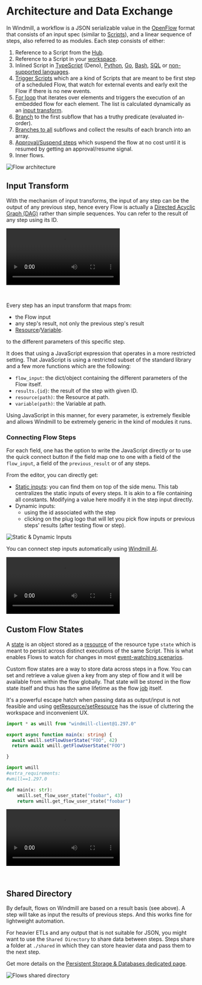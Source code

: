 
# Architecture and Data Exchange

In Windmill, a workflow is a JSON serializable value in the [OpenFlow](../openflow/index.mdx) format that consists of an input spec (similar to [Scripts](../getting_started/0_scripts_quickstart/index.mdx)), and a linear sequence of steps, also referred to as modules. Each step consists of either:

1. Reference to a Script from the [Hub](https://hub.windmill.dev/).
2. Reference to a Script in your [workspace](../core_concepts/16_roles_and_permissions/index.mdx#workspace).
3. Inlined Script in [TypeScript](../getting_started/0_scripts_quickstart/1_typescript_quickstart/index.mdx) (Deno), [Python](../getting_started/0_scripts_quickstart/2_python_quickstart/index.mdx), [Go](../getting_started/0_scripts_quickstart/3_go_quickstart/index.mdx), [Bash](../getting_started/0_scripts_quickstart/3_go_quickstart/index.mdx), [SQL](../getting_started/0_scripts_quickstart/5_sql_quickstart/index.mdx) or [non-supported languages](../advanced/7_docker/index.mdx).
4. [Trigger Scripts](./10_flow_trigger.mdx) which are a kind of Scripts that are meant to be first step of a scheduled Flow, that watch for external events and early exit the Flow if there is no new events.
5. [For loop](./12_flow_loops.md) that iterates over elements and triggers the execution of an embedded flow for each element. The list is calculated dynamically as an [input transform](#input-transform).
6. [Branch](./13_flow_branches.md#branch-one) to the first subflow that has a truthy predicate (evaluated in-order).
7. [Branches to all](./13_flow_branches.md#branch-all) subflows and collect the results of each branch into an array.
8. [Approval/Suspend steps](./11_flow_approval.mdx) which suspend the flow at no cost until it is resumed by getting an approval/resume signal.
9. Inner flows.

![Flow architecture](../assets/flows/flow_architecture.png.webp 'Flow architecture')

## Input Transform

With the mechanism of input transforms, the input of any step can be the output of any previous step, hence every Flow is actually a [Directed Acyclic Graph (DAG)](https://en.wikipedia.org/wiki/Directed_acyclic_graph) rather than simple sequences. You can refer to the result of any step using its ID.

<video
	className="border-2 rounded-lg object-cover w-full h-full dark:border-gray-800"
	controls
	id="main-video"
	src="/videos/flow-sequence.mp4"
/>

<br />

Every step has an input transform that maps from:

- the Flow input
- any step's result, not only the previous step's result
- [Resource](../core_concepts/3_resources_and_types/index.mdx)/[Variable](../core_concepts/2_variables_and_secrets/index.mdx).

to the different parameters of this specific step.

It does that using a JavaScript expression that operates in a more restricted
setting. That JavaScript is using a restricted subset of the standard library
and a few more functions which are the following:

- `flow_input`: the dict/object containing the different parameters of the Flow
  itself.
- `results.{id}`: the result of the step with given ID.
- `resource(path)`: the Resource at path.
- `variable(path)`: the Variable at path.

Using JavaScript in this manner, for every parameter, is extremely flexible and
allows Windmill to be extremely generic in the kind of modules it runs.

### Connecting Flow Steps

For each field, one has the option to write the JavaScript directly or to use
the quick connect button if the field map one to one with a field of the
`flow_input`, a field of the `previous_result` or of any steps.

From the editor, you can directly get:

- [Static inputs](./3_editor_components.mdx#static-inputs): you can find them on top of the side menu. This tab centralizes the static inputs of every steps. It is akin to a file containing all constants. Modifying a value here modify it in the step input directly.
- Dynamic inputs:
  - using the id associated with the step
  - clicking on the plug logo that will let you pick flow inputs or previous steps' results (after testing flow or step).

![Static & Dynamic Inputs](../getting_started/6_flows_quickstart/static_and_dynamic_inputs.png.webp)

You can connect step inputs automatically using [Windmill AI](../core_concepts/22_ai_generation/index.mdx).

<video
	className="border-2 rounded-lg object-cover w-full h-full dark:border-gray-800"
	controls
	src="/videos/step_input_copilot.mp4"
/>

## Custom Flow States

A [state](../core_concepts/3_resources_and_types/index.mdx#states) is an object stored as a [resource](../core_concepts/3_resources_and_types/index.mdx) of the resource type `state` which is meant to persist across distinct
executions of the same Script. This is what enables Flows to watch for changes in most [event-watching scenarios](./10_flow_trigger.mdx).

Custom flow states are a way to store data across steps in a flow. You can set and retrieve a value given a key from any step of flow and it will be available from within the flow globally. That state will be stored in the flow state itself and thus has the same lifetime as the flow [job](../core_concepts/20_jobs/index.mdx) itself.

It's a powerful escape hatch when passing data as output/input is not feasible and using [getResource/setResource](../core_concepts/3_resources_and_types/index.mdx#fetching-them-from-within-a-script-by-using-the-wmill-client-in-the-respective-language) has the issue of cluttering the workspace and inconvenient UX.

<Tabs className="unique-tabs">
<TabItem value="TypeScript" label="TypeScript" attributes={{className: "text-xs p-4 !mt-0 !ml-0"}}>

```typescript
import * as wmill from "windmill-client@1.297.0"

export async function main(x: string) {
  await wmill.setFlowUserState("FOO", 42)
  return await wmill.getFlowUserState("FOO")

}
```

</TabItem>
<TabItem value="Python" label="Python" attributes={{className: "text-xs p-4 !mt-0 !ml-0"}}>

```python
import wmill
#extra_requirements:
#wmill==1.297.0

def main(x: str):
    wmill.set_flow_user_state("foobar", 43)
    return wmill.get_flow_user_state("foobar")
```

</TabItem>
</Tabs>

<video
	className="border-2 rounded-lg object-cover w-full h-full dark:border-gray-800"
	controls
	src="/videos/flow_state.mp4"
/>

<br/>

<div className="grid grid-cols-2 gap-6 mb-4">
	<DocCard
		title="Custom Flow States"
		description="You can set and retrieve a value given a key from any step of flow and it will be available from within the flow globally."
		href="/docs/core_concepts/resources_and_types#custom-flow-states"
		color="teal"
	/>
</div>

## Shared Directory

By default, flows on Windmill are based on a result basis (see above). A step will take as input the results of previous steps. And this works fine for lightweight automation.

For heavier ETLs and any output that is not suitable for JSON, you might want to use the `Shared Directory` to share data between steps. Steps share a folder at `./shared` in which they can store heavier data and pass them to the next step.

Get more details on the [Persistent Storage & Databases dedicated page](../core_concepts/11_persistent_storage/index.mdx).

![Flows shared directory](../getting_started/6_flows_quickstart/flows_shared_directory.png.webp)

<div className="grid grid-cols-2 gap-6 mb-4">
	<DocCard
		color="teal"
		title="Persistent Storage & Databases"
		description="Ensure that your data is safely stored and easily accessible whenever required."
		href="/docs/core_concepts/persistent_storage"
	/>
</div>